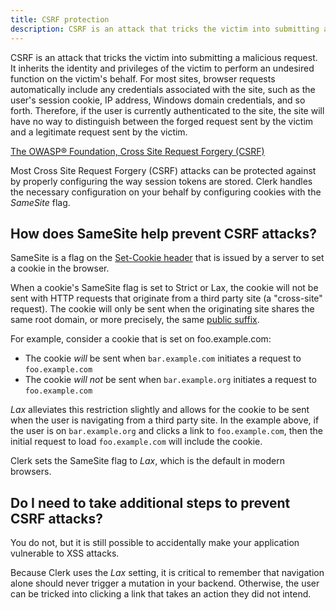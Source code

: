 ```yaml
---
title: CSRF protection
description: CSRF is an attack that tricks the victim into submitting a malicious request. It inherits the identity and privileges of the victim to perform an undesired function on the victim’s behalf.
---
```


CSRF is an attack that tricks the victim into submitting a malicious request. It inherits the identity and privileges of the victim to perform an undesired function on the victim's behalf. For most sites, browser requests automatically include any credentials associated with the site, such as the user's session cookie, IP address, Windows domain credentials, and so forth. Therefore, if the user is currently authenticated to the site, the site will have no way to distinguish between the forged request sent by the victim and a legitimate request sent by the victim.

[The OWASP® Foundation, Cross Site Request Forgery (CSRF)](https://owasp.org/www-community/attacks/xss/)

Most Cross Site Request Forgery (CSRF) attacks can be protected against by properly configuring the way session tokens are stored. Clerk handles the necessary configuration on your behalf by configuring cookies with the *SameSite* flag.

## How does SameSite help prevent CSRF attacks?

SameSite is a flag on the [Set-Cookie header](https://developer.mozilla.org/en-US/docs/Web/HTTP/Headers/Set-Cookie) that is issued by a server to set a cookie in the browser.

When a cookie's SameSite flag is set to Strict or Lax, the cookie will not be sent with HTTP requests that originate from a third party site (a "cross-site" request). The cookie will only be sent when the originating site shares the same root domain, or more precisely, the same [public suffix](https://publicsuffix.org/).

For example, consider a cookie that is set on foo.example.com:

- The cookie *will* be sent when `bar.example.com` initiates a request to `foo.example.com`
- The cookie *will not* be sent when `bar.example.org` initiates a request to `foo.example.com`

*Lax* alleviates this restriction slightly and allows for the cookie to be sent when the user is navigating from a third party site. In the example above, if the user is on `bar.example.org` and clicks a link to `foo.example.com`, then the initial request to load `foo.example.com` will include the cookie.

Clerk sets the SameSite flag to *Lax*, which is the default in modern browsers.

## Do I need to take additional steps to prevent CSRF attacks?
You do not, but it is still possible to accidentally make your application vulnerable to XSS attacks.

Because Clerk uses the *Lax* setting, it is critical to remember that navigation alone should never trigger a mutation in your backend. Otherwise, the user can be tricked into clicking a link that takes an action they did not intend.

